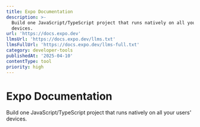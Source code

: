 ```yaml
---
title: Expo Documentation
description: >-
  Build one JavaScript/TypeScript project that runs natively on all your users'
  devices.
url: 'https://docs.expo.dev'
llmsUrl: 'https://docs.expo.dev/llms.txt'
llmsFullUrl: 'https://docs.expo.dev/llms-full.txt'
category: developer-tools
publishedAt: '2025-04-10'
contentType: tool
priority: high
---
```


# Expo Documentation

Build one JavaScript/TypeScript project that runs natively on all your users' devices.
